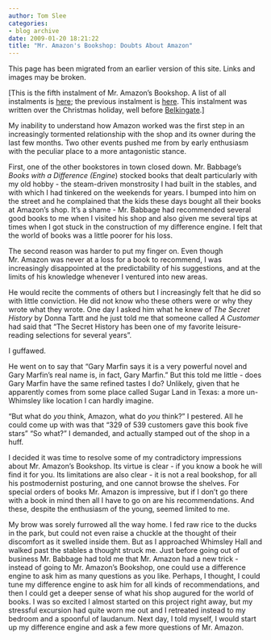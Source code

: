 ```yaml
---
author: Tom Slee
categories:
- blog archive
date: 2009-01-20 18:21:22
title: "Mr. Amazon's Bookshop: Doubts About Amazon"
---
```


::: {.callout-note}

This page has been migrated from an earlier version of this site. 
Links and images may be broken.

:::



				

[This is the fifth instalment of Mr. Amazon's Bookshop. A list of all instalments is [here](http://whimsley.typepad.com/whimsley/2008/12/mr-amazons-bookshop.html); the previous instalment is [here](http://whimsley.typepad.com/whimsley/2009/01/mr-amazons-bookshop-what-is-a-book.html).  This instalment was written over the Christmas holiday, well before [Belkingate](http://www.engadget.com/2009/01/20/belkingate-as-new-evidence-turns-up-the-company-keeps-mum/).]  


  


My inability to understand how Amazon worked was the first step in an increasingly tormented relationship with the shop and its owner during the last few months. Two other events pushed me from by early enthusiasm with the peculiar place to a more antagonistic stance.   
  
First, one of the other bookstores in town closed down. Mr. Babbage's _Books with a Difference (Engine_) stocked books that dealt particularly with my old hobby - the steam-driven monstrosity I had built in the stables, and with which I had tinkered on the weekends for years. I bumped into him on the street and he complained that the kids these days bought all their books at Amazon's shop. It's a shame - Mr. Babbage had recommended several good books to me when I visited his shop and also given me several tips at times when I got stuck in the construction of my difference engine. I felt that the world of books was a little poorer for his loss.  
  


The second reason was harder to put my finger on. Even though Mr. Amazon was never at a loss for a book to recommend, I was increasingly disappointed at the predictability of his suggestions, and at the limits of his knowledge whenever I ventured into new areas.  
  
He would recite the comments of others but I increasingly felt that he did so with little conviction. He did not know who these others were or why they wrote what they wrote. One day I asked him what he knew of _The Secret History_ by Donna Tartt and he just told me that someone called _A Customer_ had said that "The Secret History has been one of my favorite leisure-reading selections for several years".

  


I guffawed.

  


He went on to say that "Gary Marfin says it is a very powerful novel and Gary Marfin's real name is, in fact, Gary Marfin." But this told me little - does Gary Marfin have the same refined tastes I do? Unlikely, given that he apparently comes from some place called Sugar Land in Texas: a more un-Whimsley like location I can hardly imagine.  
  
"But what do _you_ think, Amazon, what do _you_ think?" I pestered. All he could come up with was that "329 of 539 customers gave this book five stars" "So what?" I demanded, and actually stamped out of the shop in a huff.  
  
I decided it was time to resolve some of my contradictory impressions about Mr. Amazon's Bookshop. Its virtue is clear - if you know a book he will find it for you. Its limitations are also clear - it is not a real bookshop, for all his postmodernist posturing, and one cannot browse the shelves. For special orders of books Mr. Amazon is impressive, but if I don't go there with a book in mind then all I have to go on are his recommendations. And these, despite the enthusiasm of the young, seemed limited to me.

  
My brow was sorely furrowed all the way home. I fed raw rice to the ducks in the park, but could not even raise a chuckle at the thought of their discomfort as it swelled inside them. But as I approached Whimsley Hall and walked past the stables a thought struck me. Just before going out of business Mr. Babbage had told me that Mr. Amazon had a new trick - instead of going to Mr. Amazon's Bookshop, one could use a difference engine to ask him as many questions as you like. Perhaps, I thought, I could tune my difference engine to ask him for all kinds of recommendations, and then I could get a deeper sense of what his shop augured for the world of books. I was so excited I almost started on this project right away, but my stressful excursion had quite worn me out and I retreated instead to my bedroom and a spoonful of laudanum. Next day, I told myself, I would start up my difference engine and ask a few more questions of Mr. Amazon.


		
